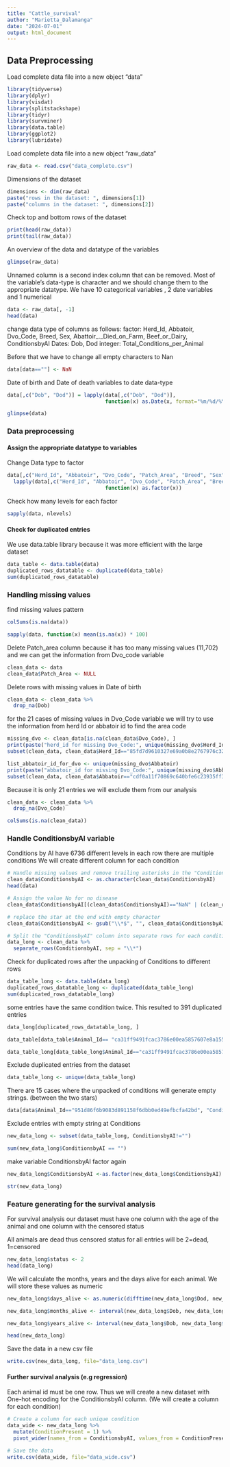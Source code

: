 ```yaml
---
title: "Cattle_survival"
author: "Marietta_Dalamanga"
date: "2024-07-01"
output: html_document
---
```


## Data Preprocessing

Load complete data file into a new object "data"

```r
library(tidyverse)
library(dplyr)
library(visdat)
library(splitstackshape)
library(tidyr)
library(survminer)
library(data.table)
library(ggplot2)
library(lubridate)

```

Load complete data file into a new object "raw_data"

```r
raw_data <- read.csv("data_complete.csv")
```

Dimensions of the dataset

```r
dimensions <- dim(raw_data)
paste("rows in the dataset: ", dimensions[1])
paste("columns in the dataset: ", dimensions[2])
```

Check top and bottom rows of the dataset

```r
print(head(raw_data))
print(tail(raw_data))
```
An overview of the data and datatype of the variables

```r
glimpse(raw_data)
```
Unnamed column is a second index column that can be removed. 
Most of the variable's data-type is character and we should change them to the appropriate datatype.
We have 10 categorical variables , 2 date variables and 1 numerical

```r
data <- raw_data[, -1]
head(data)
```

change data type of columns as follows:
factor: Herd_Id, Abbatoir, Dvo_Code, Breed, Sex, Abattoir_._Died_on_Farm, Beef_or_Dairy, ConditionsbyAI
Dates: Dob, Dod
integer: Total_Conditions_per_Animal

Before that we have to change all empty characters to Nan 
```r
data[data==""] <- NaN
```

Date of birth and Date of death variables to date data-type
```r
data[,c("Dob", "Dod")] = lapply(data[,c("Dob", "Dod")],
                                function(x) as.Date(x, format="%m/%d/%Y"))
```


```r
glimpse(data)
```

### Data preprocessing
#### Assign the appropriate datatype to variables

Change Data type to factor
```r
data[,c("Herd_Id", "Abbatoir", "Dvo_Code", "Patch_Area", "Breed", "Sex", "Abattoir_._Died_on_Farm", "Beef_or_Dairy", "ConditionsbyAI")] = 
  lapply(data[,c("Herd_Id", "Abbatoir", "Dvo_Code", "Patch_Area", "Breed", "Sex", "Abattoir_._Died_on_Farm", "Beef_or_Dairy", "ConditionsbyAI")],
                                function(x) as.factor(x))
```

Check how many levels for each factor
```r
sapply(data, nlevels)
```
#### Check for duplicated entries

We use data.table library because it was more efficient with the large dataset
```r
data_table <- data.table(data)
duplicated_rows_datatable <- duplicated(data_table)
sum(duplicated_rows_datatable)
```

### Handling missing values

find missing values pattern

```r
colSums(is.na(data))
```


```r
sapply(data, function(x) mean(is.na(x)) * 100)
```


Delete Patch_area column because it has too many missing values (11,702) and we can get the information from Dvo_code variable
```r
clean_data <- data
clean_data$Patch_Area <- NULL

```

Delete rows with missing values in Date of birth

```r
clean_data <- clean_data %>%
  drop_na(Dob)

```

for the 21 cases of missing values in Dvo_Code variable we will try to use the information from herd Id or abbatoir id to find the area code

```r
missing_dvo <- clean_data[is.na(clean_data$Dvo_Code), ]
print(paste("herd_id for missing Dvo_Code:", unique(missing_dvo$Herd_Id))) # two herd ids for the missing values of Dvo_code
subset(clean_data, clean_data$Herd_Id=="85fd7d9610327e69a0b8e2767976c3261db39c87" | clean_data$Herd_Id=="7e7fec988d614e62f63db6d3547aa653c3fe48f3") # for this herd ids we do not have Dvo_code from other animals in the dataset

list_abbatoir_id_for_dvo <- unique(missing_dvo$Abbatoir)
print(paste("abbatoir_id for missing Dvo_Code:", unique(missing_dvo$Abbatoir)))
subset(clean_data, clean_data$Abbatoir=="cdf0a11f70869c640bfe6c23935ff3da4acfb7b0" | clean_data$Abbatoir=="8a60fb1b9b40ed0fdc5d3c061e9388972f3bdce4")
```

Because it is only 21 entries we will exclude them from our analysis

```r
clean_data <- clean_data %>%
  drop_na(Dvo_Code)
```


```r
colSums(is.na(clean_data))
```


### Handle ConditionsbyAI variable

Conditions by AI have 6736 different levels
in each row there are multiple conditions
We will create different column for each condition

```r
# Handle missing values and remove trailing asterisks in the "ConditionsbyAI" column
clean_data$ConditionsbyAI <- as.character(clean_data$ConditionsbyAI)
head(data)
```

```r
# Assign the value No for no disease
clean_data$ConditionsbyAI[(clean_data$ConditionsbyAI)=="NaN" | (clean_data$ConditionsbyAI)=="*" | (clean_data$ConditionsbyAI)=="**"] <- "No"

```


```r
# replace the star at the end with empty character
clean_data$ConditionsbyAI <- gsub("\\*$", "", clean_data$ConditionsbyAI)
```


```r
# Split the "ConditionsbyAI" column into separate rows for each condition
data_long <- clean_data %>%
  separate_rows(ConditionsbyAI, sep = "\\*") 
```


Check for duplicated rows after the unpacking of Conditions to different rows
```r
data_table_long <- data.table(data_long)
duplicated_rows_datatable_long <- duplicated(data_table_long)
sum(duplicated_rows_datatable_long)
```

some entries have the same condition twice. This resulted to 391 duplicated entries 
```r
data_long[duplicated_rows_datatable_long, ]
```

```r
data_table[data_table$Animal_Id== "ca31ff9491fcac3786e00ea5857607e8a15504a7", ConditionsbyAI]
```

```r

data_table_long[data_table_long$Animal_Id=="ca31ff9491fcac3786e00ea5857607e8a15504a7", ConditionsbyAI]
```

Exclude duplicated entries from the dataset
```r
data_table_long <- unique(data_table_long)
```


There are 15 cases where the unpacked of conditions will generate empty strings. (between the two stars)
```r
data[data$Animal_Id=="951d86f6b9083d891158f6dbb0ed49efbcfa42bd", "ConditionsbyAI"]
```

Exclude entries with empty string at Conditions

```r
new_data_long <- subset(data_table_long, ConditionsbyAI!="")

sum(new_data_long$ConditionsbyAI == "")
```


make variable ConditionsbyAI factor again
```r
new_data_long$ConditionsbyAI <-as.factor(new_data_long$ConditionsbyAI)
```


```r
str(new_data_long)
```

### Feature generating for the survival analysis

For survival analysis our dataset must have one column with the age of the animal and one column with the censored status

All animals are dead thus censored status for all entries will be 2=dead, 1=censored 
```r
new_data_long$status <- 2
head(data_long)
```

We will calculate the months, years and the days alive for each animal. We will store these values as numeric

```r
new_data_long$days_alive <- as.numeric(difftime(new_data_long$Dod, new_data_long$Dob, units=c("days")))
```


```r
new_data_long$months_alive <- interval(new_data_long$Dob, new_data_long$Dod) %/% months(1)
```

```r
new_data_long$years_alive <- interval(new_data_long$Dob, new_data_long$Dod) %/% years(1)
```

```r
head(new_data_long)
```

Save the data in a new csv file
```r
write.csv(new_data_long, file="data_long.csv")
```

#### Further survival analysis (e.g regression) 

Each animal id must be one row. Thus we will create a new dataset with One-hot encoding for the ConditionsbyAI column. (We will create a column for each condition)

```r
# Create a column for each unique condition
data_wide <- new_data_long %>%
  mutate(ConditionPresent = 1) %>%
  pivot_wider(names_from = ConditionsbyAI, values_from = ConditionPresent, values_fill = list(ConditionPresent = 0))

# Save the data
write.csv(data_wide, file="data_wide.csv")
```





